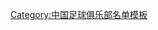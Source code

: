 {{Football squad with groups
|name=2008年中超分类名单天津
|bgcolor=#FFFFFF
|bordercolor=#808080
|textcolor=#002080
|title=[[天津泰达足球俱乐部|<span style="color:#002080">天津泰达</span>]] — [[2008年中国足球超级联赛|<span style="color:#002080">2008年</span>]][[中国足球超级联赛|<span style="color:#002080">中超联赛</span>]]第四名
|group1=全年参赛球员
|list1=<div>
{{Football squad2 player|no=1|name=[[杨君]]}}
{{Football squad2 player|no=2|name=[[何杨]]}}
{{Football squad2 player|no=3|name=[[白毅]]}}
{{Football squad2 player|no=4|name={{flagicon|CRO}} [[达科·马季奇|马季奇]]}}
{{Football squad2 player|no=5|name=[[王霄]]<small>([[队长 (足球)|c]])</small>}}
{{Football squad2 player|no=6|name=[[谭望嵩]]}}
{{Football squad2 player|no=7|name=[[迟嵘亮]]}}
{{Football squad2 player|no=8|name=[[蒿俊闵]]}}
{{Football squad2 player|no=9|name=[[吴伟安]]}}
{{Football squad2 player|no=10|name=[[张烁]]}}
{{Football squad2 player|no=11|name=[[卢彦]]}}
{{Football squad2 player|no=12|name=[[田原 (足球运动员)|田原]]}}
{{Football squad2 player|no=13|name=[[张旭 (足球运动员)|张旭]]}}
{{Football squad2 player|no=14|name=[[李星灿]]}}
{{Football squad2 player|no=15|name=[[聊博超]]}}
{{Football squad2 player|no=16|name=[[范柏群]]}}
{{Football squad2 player|no=17|name=[[杜金勇]]}}
{{Football squad2 player|no=18|name=[[何磊]]}}
{{Football squad2 player|no=19|name=[[吴泽 (足球运动员)|吴泽]]}}
{{Football squad2 player|no=20|name=[[毛彪]]}}
{{Football squad2 player|no=21|name=[[韩燕鸣]]}}
{{Football squad2 player|no=22|name=[[赵燕明]]}}
{{Football squad2 player|no=23|name=[[李成华]]}}
{{Football squad2 player|no=24|name={{flagicon|Romania}} [[马里乌斯·拉杜|拉杜]]}}
{{Football squad2 player|no=25|name=[[杨启鹏]]}}
{{Football squad2 player|no=26|name=[[曹阳]]}}
{{Football squad2 player|no=28|name={{flagicon|Brazil}} [[埃贝尔·路易斯·库奇|路易斯]]}}
</div>
|group2=夏季转入球员
|list2=<div>
{{Football squad2 player|no=29|name={{flagicon|Cote d'Ivoire}} [[馬利高·索烏|多乌达]]}}
{{Football squad2 player|no=30|name=[[马磊磊]]}}
</div>
|group3=夏季转出球员
|list3=<div>
{{Football squad2 player|no=27|name={{flagicon|Brazil}} [[约翰内斯·桑托斯|桑托斯]]}}
</div>
|group4=主教练
|list4={{flagicon|Czech Republic}} [[约瑟夫·雅拉宾斯基|雅拉宾斯基]]<small> (至第 4 輪) </small>；{{flagicon|CHN}} [[左树声]]
}}
<noinclude>
{{DEFAULTSORT:Tianjin Teda F.C. Squad 2008}}
[[Category:中国足球俱乐部名单模板]]
</noinclude>